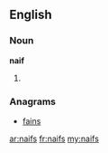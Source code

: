 ==English==

===Noun===
'''naif'''
# {{plural of|[[naif]]}}

===Anagrams===
* [[fains#English|fains]]

[[ar:naifs]]
[[fr:naifs]]
[[my:naifs]]